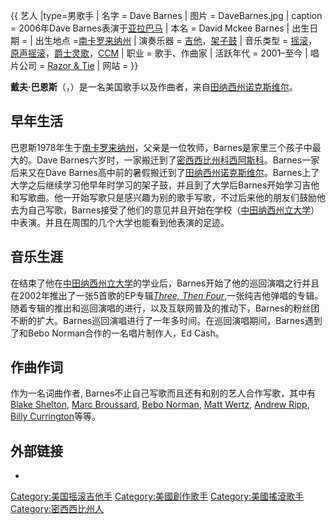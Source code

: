 {{Multiple issues|
{{Blpunsourced|time=2020-03-15T23:47:19+00:00}}
{{Roughtranslation|time=2020-03-15T23:47:19+00:00}}
}}
{{ 艺人
|type=男歌手
| 名字  = Dave Barnes
| 图片  = DaveBarnes.jpg
| caption   = 2006年Dave Barnes表演于[[亚拉巴马|亚拉巴马]]
| 本名  = David Mckee Barnes
| 出生日期 = {{Birth date and age|1978|6|20}}
| 出生地点 ={{USA}}[[南卡罗来纳州|南卡罗来纳州]]
| 演奏乐器   = [[吉他|吉他]]，[[架子鼓|架子鼓]]
| 音乐类型  = [[摇滚|摇滚]]，[[原声摇滚|原声摇滚]]，[[爵士灵歌|爵士灵歌]]，[[CCM|CCM]]
| 职业     = 歌手、作曲家
| 活跃年代  = 2001–至今
| 唱片公司    = [[Razor_&_Tie_Records|Razor & Tie]]
| 网站      = {{official}}
}}

'''戴夫·巴恩斯'''（{{lang-en|'''Dave Mckee Barnes'''}}，{{bd|1978年|4月20日}}）是一名美国歌手以及作曲者，来自[[田纳西州|田纳西州]][[诺克斯维尔|诺克斯维尔]]。

==早年生活==
巴恩斯1978年生于[[南卡罗来纳州|南卡罗来纳州]]，父亲是一位牧师，Barnes是家里三个孩子中最大的。Dave Barnes六岁时，一家搬迁到了[[密西西比州|密西西比州]][[科西阿斯科|科西阿斯科]]。Barnes一家后来又在Dave Barnes高中前的暑假搬迁到了[[田纳西州|田纳西州]][[诺克斯维尔|诺克斯维尔]]。Barnes上了大学之后继续学习他早年时学习的架子鼓，并且到了大学后Barnes开始学习吉他和写歌曲。他一开始写歌只是感兴趣为别的歌手写歌，不过后来他的朋友们鼓励他去为自己写歌，Barnes接受了他们的意见并且开始在学校（[[中田纳西州立大学|中田纳西州立大学]]）中表演。并且在周围的几个大学也能看到他表演的足迹。

==音乐生涯==
在结束了他在[[中田纳西州立大学|中田纳西州立大学]]的学业后，Barnes开始了他的巡回演唱之行并且在2002年推出了一张5首歌的EP专辑''[[Three,_Then_Four|Three, Then Four]]'',一张纯吉他弹唱的专辑。随着专辑的推出和巡回演唱的进行，以及互联网普及的推动下，Barnes的粉丝团不断的扩大。Barnes巡回演唱进行了一年多时间。在巡回演唱期间，Barnes遇到了和Bebo Norman合作的一名唱片制作人，Ed Cash。 

==作曲作词==
作为一名词曲作者, Barnes不止自己写歌而且还有和别的艺人合作写歌，其中有[[Blake_Shelton|Blake Shelton]], [[Marc_Broussard|Marc Broussard]], [[Bebo_Norman|Bebo Norman]], [[Matt_Wertz|Matt Wertz]], [[Andrew_Ripp|Andrew Ripp]], [[Billy_Currington|Billy Currington]]等等。

==外部链接==
*{{official}}

{{Authority control}}
{{DEFAULTSORT:Barnes}}
[[Category:美国摇滚吉他手|Category:美国摇滚吉他手]]
[[Category:美國創作歌手|Category:美國創作歌手]]
[[Category:美國搖滾歌手|Category:美國搖滾歌手]]
[[Category:密西西比州人|Category:密西西比州人]]